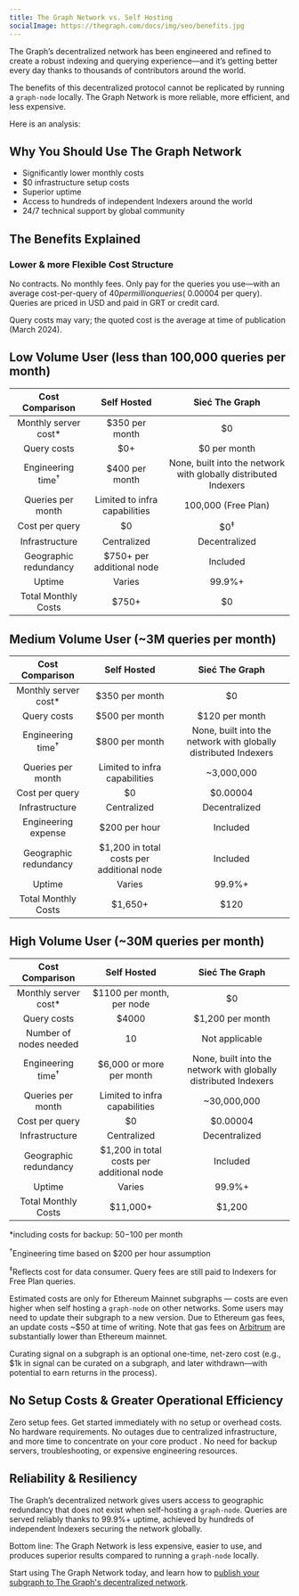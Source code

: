 ```yaml
---
title: The Graph Network vs. Self Hosting
socialImage: https://thegraph.com/docs/img/seo/benefits.jpg
---
```


The Graph’s decentralized network has been engineered and refined to create a robust indexing and querying experience—and it’s getting better every day thanks to thousands of contributors around the world.

The benefits of this decentralized protocol cannot be replicated by running a `graph-node` locally. The Graph Network is more reliable, more efficient, and less expensive.

Here is an analysis:

## Why You Should Use The Graph Network

- Significantly lower monthly costs
- $0 infrastructure setup costs
- Superior uptime
- Access to hundreds of independent Indexers around the world
- 24/7 technical support by global community

## The Benefits Explained

### Lower & more Flexible Cost Structure

No contracts. No monthly fees. Only pay for the queries you use—with an average cost-per-query of $40 per million queries (~$0.00004 per query). Queries are priced in USD and paid in GRT or credit card.

Query costs may vary; the quoted cost is the average at time of publication (March 2024).

## Low Volume User (less than 100,000 queries per month)

| Cost Comparison | Self Hosted | Sieć The Graph |
| :-: | :-: | :-: |
| Monthly server cost\* | $350 per month | $0 |
| Query costs | $0+ | $0 per month |
| Engineering time<sup>†</sup> | $400 per month | None, built into the network with globally distributed Indexers |
| Queries per month | Limited to infra capabilities | 100,000 (Free Plan) |
| Cost per query | $0 | $0<sup>‡</sup> |
| Infrastructure | Centralized | Decentralized |
| Geographic redundancy | $750+ per additional node | Included |
| Uptime | Varies | 99.9%+ |
| Total Monthly Costs | <span className="highlight-row" />$750+ | $0 |

## Medium Volume User (~3M queries per month)

| Cost Comparison | Self Hosted | Sieć The Graph |
| :-: | :-: | :-: |
| Monthly server cost\* | $350 per month | $0 |
| Query costs | $500 per month | $120 per month |
| Engineering time<sup>†</sup> | $800 per month | None, built into the network with globally distributed Indexers |
| Queries per month | Limited to infra capabilities | ~3,000,000 |
| Cost per query | $0 | $0.00004 |
| Infrastructure | Centralized | Decentralized |
| Engineering expense | $200 per hour | Included |
| Geographic redundancy | $1,200 in total costs per additional node | Included |
| Uptime | Varies | 99.9%+ |
| Total Monthly Costs | <span className="highlight-row" /> $1,650+ | $120 |

## High Volume User (~30M queries per month)

| Cost Comparison | Self Hosted | Sieć The Graph |
| :-: | :-: | :-: |
| Monthly server cost\* | $1100 per month, per node | $0 |
| Query costs | $4000 | $1,200 per month |
| Number of nodes needed | 10 | Not applicable |
| Engineering time<sup>†</sup> | $6,000 or more per month | None, built into the network with globally distributed Indexers |
| Queries per month | Limited to infra capabilities | ~30,000,000 |
| Cost per query | $0 | $0.00004 |
| Infrastructure | Centralized | Decentralized |
| Geographic redundancy | $1,200 in total costs per additional node | Included |
| Uptime | Varies | 99.9%+ |
| Total Monthly Costs | <span className="highlight-row" /> $11,000+ | $1,200 |

\*including costs for backup: $50-$100 per month

<sup>†</sup>Engineering time based on $200 per hour assumption

<sup>‡</sup>Reflects cost for data consumer. Query fees are still paid to Indexers for Free Plan queries.

Estimated costs are only for Ethereum Mainnet subgraphs — costs are even higher when self hosting a `graph-node` on other networks. Some users may need to update their subgraph to a new version. Due to Ethereum gas fees, an update costs ~$50 at time of writing. Note that gas fees on [Arbitrum](/arbitrum/arbitrum-faq) are substantially lower than Ethereum mainnet.

Curating signal on a subgraph is an optional one-time, net-zero cost (e.g., $1k in signal can be curated on a subgraph, and later withdrawn—with potential to earn returns in the process).

## No Setup Costs & Greater Operational Efficiency

Zero setup fees. Get started immediately with no setup or overhead costs. No hardware requirements. No outages due to centralized infrastructure, and more time to concentrate on your core product . No need for backup servers, troubleshooting, or expensive engineering resources.

## Reliability & Resiliency

The Graph’s decentralized network gives users access to geographic redundancy that does not exist when self-hosting a `graph-node`. Queries are served reliably thanks to 99.9%+ uptime, achieved by hundreds of independent Indexers securing the network globally.

Bottom line: The Graph Network is less expensive, easier to use, and produces superior results compared to running a `graph-node` locally.

Start using The Graph Network today, and learn how to [publish your subgraph to The Graph's decentralized network](/quick-start).
